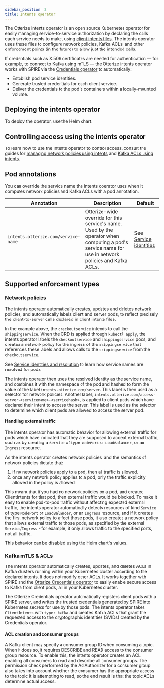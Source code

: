 ```yaml
---
sidebar_position: 2
title: Intents operator
---
```


The Otterize intents operator is an open source Kubernetes operator for easily managing service-to-service authorization
by declaring the calls each service needs to make, using [client intents files](/intent-based-access-control).
The intents operator uses these files to configure network policies, Kafka ACLs, and other enforcement points (in the future) to allow just the intended calls.

If credentials such as X.509 certificates are needed for authentication &mdash; for example,
to connect to Kafka using mTLS &mdash; the Otterize intents operator works with SPIRE via the
[Credentials operator](reference/configuration/credentials-operator) to automatically:
- Establish pod service identities.
- Generate trusted credentials for each client service.
- Deliver the credentials to the pod's containers within a locally-mounted volume.


## Deploying the intents operator
To deploy the operator, [use the Helm chart](reference/configuration/intents-operator/helm-chart).

## Controlling access using the intents operator
To learn how to use the intents operator to control access, consult the guides for [managing network policies using intents](/capabilities/network-policies) and [Kafka ACLs using intents](/capabilities/kafka).

## Pod annotations

You can override the service name the intents operator uses when it computes network policies and Kafka ACLs with a pod annotation.


| Annotation                          | Description                                                                                                                                          | Default                                       |
|-------------------------------------|------------------------------------------------------------------------------------------------------------------------------------------------------|-----------------------------------------------|
| `intents.otterize.com/service-name` | Otterize-wide override for this service's name. Used by the operator when computing a pod's service name for use in network policies and Kafka ACLs. | See [Service identities](/service-identities) |

## Supported enforcement types

### Network policies
The intents operator automatically creates, updates and deletes network policies, and automatically labels client and server pods, to reflect precisely the client-to-server calls declared in client intents files.

In the example above, the `checkoutservice` intends to call the `shippingservice`. When the CRD is applied through `kubectl apply`, the intents operator labels the `checkoutservice` and `shippingservice` pods, and creates a network policy for the ingress of the `shippingservice` that references these labels and allows calls to the `shippingservice` from the `checkoutservice`.

See [Service identities and resolution](/service-identities) to learn how service names are resolved for pods.

The intents operator then uses the resolved identity as the service name, and combines it with the namespace of the pod and hashed to form the value of the label `intents.otterize.com/server`.
This label is then used as a selector for network policies. Another
label, `intents.otterize.com/access-server-<servicename>-<servicehash>`, is applied to client pods which have declared their intent
to access the server. This label is used as the selector to determine which client pods are allowed to access the server
pod.

#### Handling external traffic
The intents operator has automatic behavior for allowing external traffic for pods which have indicated that they are supposed to accept external traffic, such as by creating a `Service` of type `NodePort` or `LoadBalancer`, or an `Ingress` resource.

As the intents operator creates network policies, and the semantics of network policies dictate that:
1. if no network policies apply to a pod, then all traffic is allowed.
2. once any network policy applies to a pod, only the traffic explicitly allowed in the policy is allowed

This meant that if you had no network policies on a pod, and created ClientIntents for that pod, then external traffic would be blocked. To make it easy to enable pod-to-pod traffic without affecting expected external traffic, the intents operator automatically detects resources of kind `Service` of type `NodePort` or `LoadBalancer`, or an `Ingress` resource, and if it creates the first network policy to affect those pods, it also creates a network policy that allows external traffic to those pods, as specified by the external `Service`/`Ingress` - for example, it only allows traffic to the specified ports, not all traffic.

This behavior can be disabled using the Helm chart's values.


### Kafka mTLS & ACLs
The intents operator automatically creates, updates, and deletes ACLs in Kafka clusters running within your Kubernetes cluster according to the declared intents. It does not modify other ACLs. It works together with SPIRE and the [Otterize Credentials operator](reference/configuration/credentials-operator) to easily enable secure access to Kafka from client pods, all in your Kubernetes cluster.

The Otterize Credentials operator automatically registers client pods with a SPIRE server, and writes the trusted credentials generated by SPIRE into Kubernetes secrets for use by those pods. The intents operator takes `ClientIntents` with `type: kafka` and creates Kafka ACLs that grant the requested access to the cryptographic identities (SVIDs) created by the Credentials operator.

#### ACL creation and consumer groups
A Kafka client may specify a consumer group ID when consuming a topic. When it does so, it requires DESCRIBE and READ access to the consumer group resource.
To enable this, the intents operator creates an ACL enabling all consumers to read and describe all consumer groups.
The permission check performed by the AclAuthorizer for a consumer group also takes into account whether the consumer has the appropriate access to the topic
it is attempting to read, so the end result is that the topic ACLs determine actual access.
